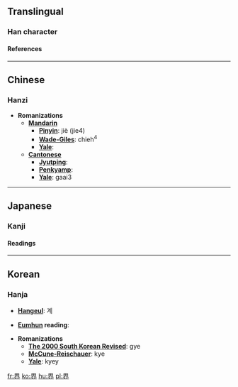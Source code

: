 {{see|畍}}<!-- may be replaced by zh-forms -->

==Translingual==
===Han character===
{{Han char|rn=102|rad=田|as=04|sn=9|so=|four=4612<sub>8</sub>|canj=田人中中 (WOLL)|cmean=boundary, limit;  domain;  society;  the world}}
====References====
{{Han ref|kx=0760.180|dkj=21775|dj=1170.110|hdz=42534.020|uh=754C|ud=30028|bh=ACC9|bd=44233}}
----

==Chinese==
===Hanzi===


* '''Romanizations'''
** '''[[Mandarin]]'''
*** '''[[Pinyin]]''': jiè (jie4)
*** '''[[Wade-Giles]]''': chieh<sup>4</sup>
*** '''[[Yale]]''': 
** '''[[Cantonese]]'''
*** '''[[Jyutping]]''':
*** '''[[Penkyamp]]''': 
*** '''[[Yale]]''': gaai3



----

==Japanese==
===Kanji===


{{ja-kanji|grade=|rs=田04|simple=}}
====Readings====
{{ja-readings|on=[[かい]] (kai)|kun=[[さかい]] (sakai)}}


 
----

==Korean==
===Hanja===

* '''[[Hangeul]]''': 계

* '''[[Eumhun]] reading''': 

* '''Romanizations'''
** '''[[The 2000 South Korean Revised Romanization|The 2000 South Korean Revised]]''': gye
** '''[[McCune-Reischauer]]''': kye
** '''[[Yale]]''': kyey


[[fr:界]]
[[ko:界]]
[[hu:界]]
[[pl:界]]